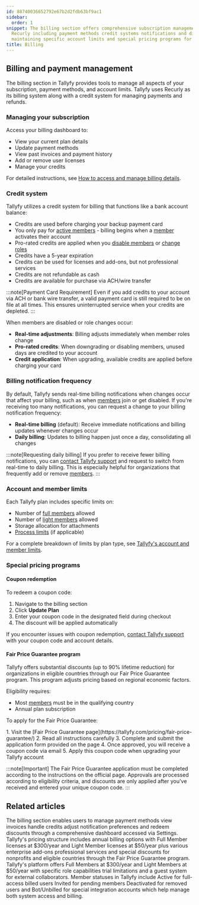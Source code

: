 ```yaml
---
id: 88740036652792e67b2d2fdb63bf9ac1
sidebar:
  order: 1
snippet: The billing section offers comprehensive subscription management tools through
  Recurly including payment methods credit systems notifications and discounts while
  maintaining specific account limits and special pricing programs for eligible organizations.
title: Billing
---
```



## Billing and payment management

The billing section in Tallyfy provides tools to manage all aspects of your subscription, payment methods, and account limits. Tallyfy uses Recurly as its billing system along with a credit system for managing payments and refunds.

### Managing your subscription

Access your billing dashboard to:
- View your current plan details
- Update payment methods
- View past invoices and payment history
- Add or remove user licenses
- Manage your credits

For detailed instructions, see [How to access and manage billing details](/products/pro/settings/billing/how-to-access-and-manage-my-billing-details/).

### Credit system

Tallyfy utilizes a credit system for billing that functions like a bank account balance:

- Credits are used before charging your backup payment card
- You only pay for [active members](/products/pro/documenting/members/) - billing begins when a [member](/products/pro/documenting/members/) activates their account
- Pro-rated credits are applied when you [disable members](/products/pro/documenting/members/) or [change roles](/products/pro/documenting/members/)
- Credits have a 5-year expiration
- Credits can be used for licenses and add-ons, but not professional services
- Credits are not refundable as cash
- Credits are available for purchase via ACH/wire transfer

:::note[Payment Card Requirement]
Even if you add credits to your account via ACH or bank wire transfer, a valid payment card is still required to be on file at all times. This ensures uninterrupted service when your credits are depleted.
:::

When members are disabled or role changes occur:
- **Real-time adjustments**: Billing adjusts immediately when member roles change
- **Pro-rated credits**: When downgrading or disabling members, unused days are credited to your account
- **Credit application**: When upgrading, available credits are applied before charging your card

### Billing notification frequency

By default, Tallyfy sends real-time billing notifications when changes occur that affect your billing, such as when [members](/products/pro/documenting/members/) join or get disabled. If you're receiving too many notifications, you can request a change to your billing notification frequency:

- **Real-time billing** (default): Receive immediate notifications and billing updates whenever changes occur
- **Daily billing**: Updates to billing happen just once a day, consolidating all changes

:::note[Requesting daily billing]
If you prefer to receive fewer billing notifications, you can [contact Tallyfy support](/products/pro/miscellaneous/support/how-can-i-contact-tallyfys-support-team/) and request to switch from real-time to daily billing. This is especially helpful for organizations that frequently add or remove [members](/products/pro/documenting/members/).
:::

### Account and member limits

Each Tallyfy plan includes specific limits on:
- Number of [full members](/products/pro/documenting/members/) allowed
- Number of [light members](/products/pro/documenting/members/) allowed
- Storage allocation for attachments
- [Process limits](/products/pro/tracking-and-tasks/processes/) (if applicable)

For a complete breakdown of limits by plan type, see [Tallyfy's account and member limits](/products/pro/settings/billing/what-are-tallyfys-account-and-member-limits/).

### Special pricing programs

#### Coupon redemption

To redeem a coupon code:
<Steps>
1. Navigate to the billing section
2. Click **Update Plan** 
3. Enter your coupon code in the designated field during checkout
4. The discount will be applied automatically
</Steps>

If you encounter issues with coupon redemption, [contact Tallyfy support](/products/pro/miscellaneous/support/how-can-i-contact-tallyfys-support-team/) with your coupon code and account details.

#### Fair Price Guarantee program

Tallyfy offers substantial discounts (up to 90% lifetime reduction) for organizations in eligible countries through our Fair Price Guarantee program. This program adjusts pricing based on regional economic factors.

Eligibility requires:
- Most [members](/products/pro/documenting/members/) must be in the qualifying country
- Annual plan subscription

To apply for the Fair Price Guarantee:

<Steps>
1. Visit the [Fair Price Guarantee page](https://tallyfy.com/pricing/fair-price-guarantee/)
2. Read all instructions carefully
3. Complete and submit the application form provided on the page
4. Once approved, you will receive a coupon code via email
5. Apply this coupon code when upgrading your Tallyfy account
</Steps>

:::note[Important]
The Fair Price Guarantee application must be completed according to the instructions on the official page. Approvals are processed according to eligibility criteria, and discounts are only applied after you've received and entered your unique coupon code.
:::


<PageTree />


## Related articles
<CardGrid>
<LinkTitleCard header="<b>Billing > Access and Manage My Billing Details</b>" href="/products/pro/settings/billing/how-to-access-and-manage-my-billing-details/" > The billing section enables users to manage payment methods view invoices handle credits adjust notification preferences and redeem discounts through a comprehensive dashboard accessed via Settings. </LinkTitleCard>
<LinkTitleCard header="<b>Pro > Pricing</b>" href="/products/pro/pricing/" > Tallyfy's pricing structure includes annual billing options with Full Member licenses at $300/year and Light Member licenses at $50/year plus various enterprise add-ons professional services and special discounts for nonprofits and eligible countries through the Fair Price Guarantee program. </LinkTitleCard>
<LinkTitleCard header="<b>Billing > Tallyfy's Account and Member Limits</b>" href="/products/pro/settings/billing/what-are-tallyfys-account-and-member-limits/" > Tallyfy's platform offers Full Members at $300/year and Light Members at $50/year with specific role capabilities trial limitations and a guest system for external collaborators. </LinkTitleCard>
<LinkTitleCard header="<b>Org Settings > Understanding Member Statuses</b>" href="/products/pro/settings/org-settings/understanding-member-statuses/" > Member statuses in Tallyfy include Active for full-access billed users Invited for pending members Deactivated for removed users and Bot/Unbilled for special integration accounts which help manage both system access and billing. </LinkTitleCard>
</CardGrid>